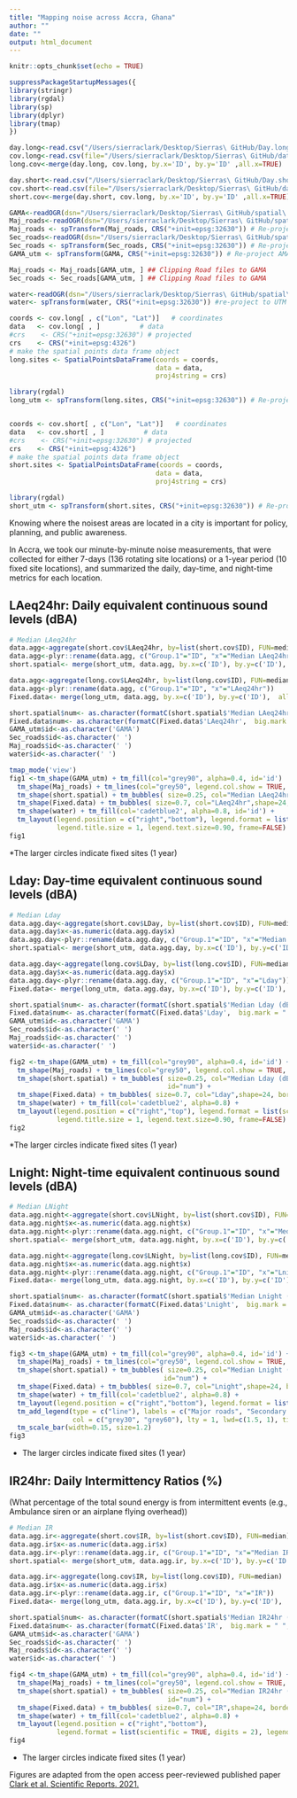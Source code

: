 ```yaml
---
title: "Mapping noise across Accra, Ghana"
author: ""
date: ""
output: html_document
---
```


```r
knitr::opts_chunk$set(echo = TRUE)
```

```r
suppressPackageStartupMessages({
library(stringr)
library(rgdal)
library(sp)  
library(dplyr)
library(tmap)
})
```

```r
day.long<-read.csv("/Users/sierraclark/Desktop/Sierras\ GitHub/Day.long.csv", header=TRUE)
cov.long<-read.csv(file="/Users/sierraclark/Desktop/Sierras\ GitHub/data_log_form_long.csv", header=TRUE)
long.cov<-merge(day.long, cov.long, by.x='ID', by.y='ID' ,all.x=TRUE)
```

```r
day.short<-read.csv("/Users/sierraclark/Desktop/Sierras\ GitHub/Day.short.csv", header=TRUE)
cov.short<-read.csv(file="/Users/sierraclark/Desktop/Sierras\ GitHub/data_log_form_short.csv", header=TRUE)
short.cov<-merge(day.short, cov.long, by.x='ID', by.y='ID' ,all.x=TRUE)
```

```r
GAMA<-readOGR(dsn="/Users/sierraclark/Desktop/Sierras\ GitHub/spatial\ data/GAMA_boundV2.shp", layer="GAMA_boundV2")
Maj_roads<-readOGR(dsn="/Users/sierraclark/Desktop/Sierras\ GitHub/spatial\ data/Major_roads_OSM2019.shp", layer="Major_roads_OSM2019")
Maj_roads <- spTransform(Maj_roads, CRS("+init=epsg:32630")) # Re-project  to UTM 
Sec_roads<-readOGR(dsn="/Users/sierraclark/Desktop/Sierras\ GitHub/spatial\ data/Sec_ter_roads_OSM2019.shp", layer="Sec_ter_roads_OSM2019")
Sec_roads <- spTransform(Sec_roads, CRS("+init=epsg:32630")) # Re-project  to UTM 
GAMA_utm <- spTransform(GAMA, CRS("+init=epsg:32630")) # Re-project AMA to UTM 

Maj_roads <- Maj_roads[GAMA_utm, ] ## Clipping Road files to GAMA 
Sec_roads <- Sec_roads[GAMA_utm, ] ## Clipping Road files to GAMA 

water<-readOGR(dsn="/Users/sierraclark/Desktop/Sierras\ GitHub/spatial\ data/Lake_accra.shp", layer="Lake_accra")
water<- spTransform(water, CRS("+init=epsg:32630")) #re-project to UTM 
```

```r
coords <- cov.long[ , c("Lon", "Lat")]   # coordinates
data   <- cov.long[ , ]          # data
#crs    <- CRS("+init=epsg:32630") # projected 
crs    <- CRS("+init=epsg:4326")
# make the spatial points data frame object
long.sites <- SpatialPointsDataFrame(coords = coords,
                                     data = data, 
                                     proj4string = crs)

library(rgdal)
long_utm <- spTransform(long.sites, CRS("+init=epsg:32630")) # Re-project  to UTM 


coords <- cov.short[ , c("Lon", "Lat")]   # coordinates
data   <- cov.short[ , ]          # data
#crs    <- CRS("+init=epsg:32630") # projected 
crs    <- CRS("+init=epsg:4326")
# make the spatial points data frame object
short.sites <- SpatialPointsDataFrame(coords = coords,
                                     data = data, 
                                     proj4string = crs)

library(rgdal)
short_utm <- spTransform(short.sites, CRS("+init=epsg:32630")) # Re-project to UTM 
```

Knowing where the noisest areas are located in a city is important for policy, planning, and public awareness. 

In Accra, we took our minute-by-minute noise measurements, that were collected for either 7-days (136 rotating site locations) or a 1-year period (10 fixed site locations), and summarized the daily, day-time, and night-time metrics for each location. 

## LAeq24hr: Daily equivalent continuous sound levels (dBA) 
```r
# Median LAeq24hr  
data.agg<-aggregate(short.cov$LAeq24hr, by=list(short.cov$ID), FUN=median)
data.agg<-plyr::rename(data.agg, c("Group.1"="ID", "x"="Median LAeq24hr (dBA)"))
short.spatial<- merge(short_utm, data.agg, by.x=c('ID'), by.y=c('ID'), all.x=TRUE) 

data.agg<-aggregate(long.cov$LAeq24hr, by=list(long.cov$ID), FUN=median)
data.agg<-plyr::rename(data.agg, c("Group.1"="ID", "x"="LAeq24hr"))
Fixed.data<- merge(long_utm, data.agg, by.x=c('ID'), by.y=c('ID'),  all.x=TRUE) 

short.spatial$num<- as.character(formatC(short.spatial$'Median LAeq24hr (dBA)',  big.mark = " ",  format = "f",   digits = 0))
Fixed.data$num<- as.character(formatC(Fixed.data$'LAeq24hr',  big.mark = " ",  format = "f",   digits = 0))
GAMA_utm$id<-as.character('GAMA')
Sec_roads$id<-as.character(' ')
Maj_roads$id<-as.character(' ')
water$id<-as.character(' ')

tmap_mode('view')
fig1 <-tm_shape(GAMA_utm) + tm_fill(col="grey90", alpha=0.4, id='id')  + tm_shape(Sec_roads) + tm_lines(col="grey77", legend.col.show = TRUE, id='id') +
  tm_shape(Maj_roads) + tm_lines(col="grey50", legend.col.show = TRUE, lwd=1, id='id') +
  tm_shape(short.spatial) + tm_bubbles( size=0.25, col="Median LAeq24hr (dBA)",  style="equal", palette="YlOrBr", id="num") +  
  tm_shape(Fixed.data) + tm_bubbles( size=0.7, col="LAeq24hr",shape=24, border.col="black", style="fixed", palette="YlOrBr",legend.col.show=FALSE, breaks=c(52, 57, 61, 66, 70 ,75), id="num") + 
  tm_shape(water) + tm_fill(col='cadetblue2', alpha=0.8, id='id') + 
  tm_layout(legend.position = c("right","bottom"), legend.format = list(scientific = TRUE, digits = 2), 
            legend.title.size = 1, legend.text.size=0.90, frame=FALSE)
fig1
```
*The larger circles indicate fixed sites (1 year)


## Lday: Day-time equivalent continuous sound levels (dBA) 
```r
# Median Lday 
data.agg.day<-aggregate(short.cov$LDay, by=list(short.cov$ID), FUN=median)
data.agg.day$x<-as.numeric(data.agg.day$x)
data.agg.day<-plyr::rename(data.agg.day, c("Group.1"="ID", "x"="Median Lday (dBA)"))
short.spatial<- merge(short_utm, data.agg.day, by.x=c('ID'), by.y=c('ID'),  all.x=TRUE) 

data.agg.day<-aggregate(long.cov$LDay, by=list(long.cov$ID), FUN=median)
data.agg.day$x<-as.numeric(data.agg.day$x)
data.agg.day<-plyr::rename(data.agg.day, c("Group.1"="ID", "x"="Lday"))
Fixed.data<- merge(long_utm, data.agg.day, by.x=c('ID'), by.y=c('ID'),  all.x=TRUE) 

short.spatial$num<- as.character(formatC(short.spatial$'Median Lday (dBA)',  big.mark = " ",  format = "f",   digits = 0))
Fixed.data$num<- as.character(formatC(Fixed.data$'Lday',  big.mark = " ",  format = "f",   digits = 0))
GAMA_utm$id<-as.character('GAMA')
Sec_roads$id<-as.character(' ')
Maj_roads$id<-as.character(' ')
water$id<-as.character(' ')

fig2 <-tm_shape(GAMA_utm) + tm_fill(col="grey90", alpha=0.4, id='id') + tm_shape(Sec_roads) + tm_lines(col="grey77", legend.col.show = TRUE, id='id') +
  tm_shape(Maj_roads) + tm_lines(col="grey50", legend.col.show = TRUE, lwd=1, id='id') + 
  tm_shape(short.spatial) + tm_bubbles( size=0.25, col="Median Lday (dBA)", style="equal", palette="Reds", 
                                        id="num") +  
  tm_shape(Fixed.data) + tm_bubbles( size=0.7, col="Lday",shape=24, border.col="grey30", style="fixed", palette="Reds",legend.col.show=FALSE , breaks=c(53, 58, 62, 67, 71, 76), id="num") + 
  tm_shape(water) + tm_fill(col='cadetblue2', alpha=0.8) + 
  tm_layout(legend.position = c("right","top"), legend.format = list(scientific = TRUE, digits = 2), 
            legend.title.size = 1, legend.text.size=0.90, frame=FALSE) 
fig2
```
*The larger circles indicate fixed sites (1 year)

## Lnight: Night-time equivalent continuous sound levels (dBA) 
```r
# Median LNight
data.agg.night<-aggregate(short.cov$LNight, by=list(short.cov$ID), FUN=median)
data.agg.night$x<-as.numeric(data.agg.night$x)
data.agg.night<-plyr::rename(data.agg.night, c("Group.1"="ID", "x"="Median Lnight (dBA)"))
short.spatial<- merge(short_utm, data.agg.night, by.x=c('ID'), by.y=c('ID'),  all.x=TRUE) 

data.agg.night<-aggregate(long.cov$LNight, by=list(long.cov$ID), FUN=median)
data.agg.night$x<-as.numeric(data.agg.night$x)
data.agg.night<-plyr::rename(data.agg.night, c("Group.1"="ID", "x"="Lnight"))
Fixed.data<- merge(long_utm, data.agg.night, by.x=c('ID'), by.y=c('ID'),  all.x=TRUE) 

short.spatial$num<- as.character(formatC(short.spatial$'Median Lnight (dBA)',  big.mark = " ",  format = "f",   digits = 0))
Fixed.data$num<- as.character(formatC(Fixed.data$'Lnight',  big.mark = " ",  format = "f",   digits = 0))
GAMA_utm$id<-as.character('GAMA')
Sec_roads$id<-as.character(' ')
Maj_roads$id<-as.character(' ')
water$id<-as.character(' ')

fig3 <-tm_shape(GAMA_utm) + tm_fill(col="grey90", alpha=0.4, id='id') +  tm_shape(Sec_roads) + tm_lines(col="grey77", legend.col.show = TRUE, id='id') +
  tm_shape(Maj_roads) + tm_lines(col="grey50", legend.col.show = TRUE, lwd=1, id='id') + 
  tm_shape(short.spatial) + tm_bubbles( size=0.25, col="Median Lnight (dBA)",  style="equal", palette="BuPu",
                                       id="num") +  
  tm_shape(Fixed.data) + tm_bubbles( size=0.7, col="Lnight",shape=24, border.col="grey30",  style="fixed", palette="BuPu",legend.col.show=FALSE, breaks=c(46,52, 57, 62, 67, 72 ), id="num" ) + 
  tm_shape(water) + tm_fill(col='cadetblue2', alpha=0.8) + 
  tm_layout(legend.position = c("right","bottom"), legend.format = list(scientific = TRUE, digits = 2), legend.title.size = 1, legend.text.size=0.90, frame=FALSE) + 
  tm_add_legend(type = c("line"), labels = c("Major roads", "Secondary roads"), 
                col = c("grey30", "grey60"), lty = 1, lwd=c(1.5, 1), title="") + 
  tm_scale_bar(width=0.15, size=1.2)
fig3
```
* The larger circles indicate fixed sites (1 year)


## IR24hr: Daily Intermittency Ratios (%) 
(What percentage of the total sound energy is from intermittent events (e.g., Ambulance siren or an airplane flying overhead)) 
```r
# Median IR 
data.agg.ir<-aggregate(short.cov$IR, by=list(short.cov$ID), FUN=median)
data.agg.ir$x<-as.numeric(data.agg.ir$x)
data.agg.ir<-plyr::rename(data.agg.ir, c("Group.1"="ID", "x"="Median IR24hr (%)"))
short.spatial<- merge(short_utm, data.agg.ir, by.x=c('ID'), by.y=c('ID'),  all.x=TRUE) 

data.agg.ir<-aggregate(long.cov$IR, by=list(long.cov$ID), FUN=median)
data.agg.ir$x<-as.numeric(data.agg.ir$x)
data.agg.ir<-plyr::rename(data.agg.ir, c("Group.1"="ID", "x"="IR"))
Fixed.data<- merge(long_utm, data.agg.ir, by.x=c('ID'), by.y=c('ID'),  all.x=TRUE) 

short.spatial$num<- as.character(formatC(short.spatial$'Median IR24hr (%)',  big.mark = " ",  format = "f",   digits = 0))
Fixed.data$num<- as.character(formatC(Fixed.data$'IR',  big.mark = " ",  format = "f",   digits = 0))
GAMA_utm$id<-as.character('GAMA')
Sec_roads$id<-as.character(' ')
Maj_roads$id<-as.character(' ')
water$id<-as.character(' ')

fig4 <-tm_shape(GAMA_utm) + tm_fill(col="grey90", alpha=0.4, id='id') +  tm_shape(Sec_roads) + tm_lines(col="grey77", legend.col.show = TRUE, id='id') +
  tm_shape(Maj_roads) + tm_lines(col="grey50", legend.col.show = TRUE, lwd=1, id='id') + 
  tm_shape(short.spatial) + tm_bubbles( size=0.25, col="Median IR24hr (%)",  style="equal", palette="GnBu", 
                                        id="num") +  
  tm_shape(Fixed.data) + tm_bubbles( size=0.7, col="IR",shape=24, border.col="grey30", style="fixed", palette="GnBu",legend.col.show=FALSE ,breaks=c(15, 30, 44, 58, 72, 86), id="num") + 
  tm_shape(water) + tm_fill(col='cadetblue2', alpha=0.8) + 
  tm_layout(legend.position = c("right","bottom"), 
            legend.format = list(scientific = TRUE, digits = 2), legend.title.size = 1, legend.text.size=0.90, frame=FALSE) 
fig4
```
* The larger circles indicate fixed sites (1 year)

Figures are adapted from the open access peer-reviewed published paper [Clark et al. Scientific Reports. 2021.](https://www.nature.com/articles/s41598-021-90454-6)




